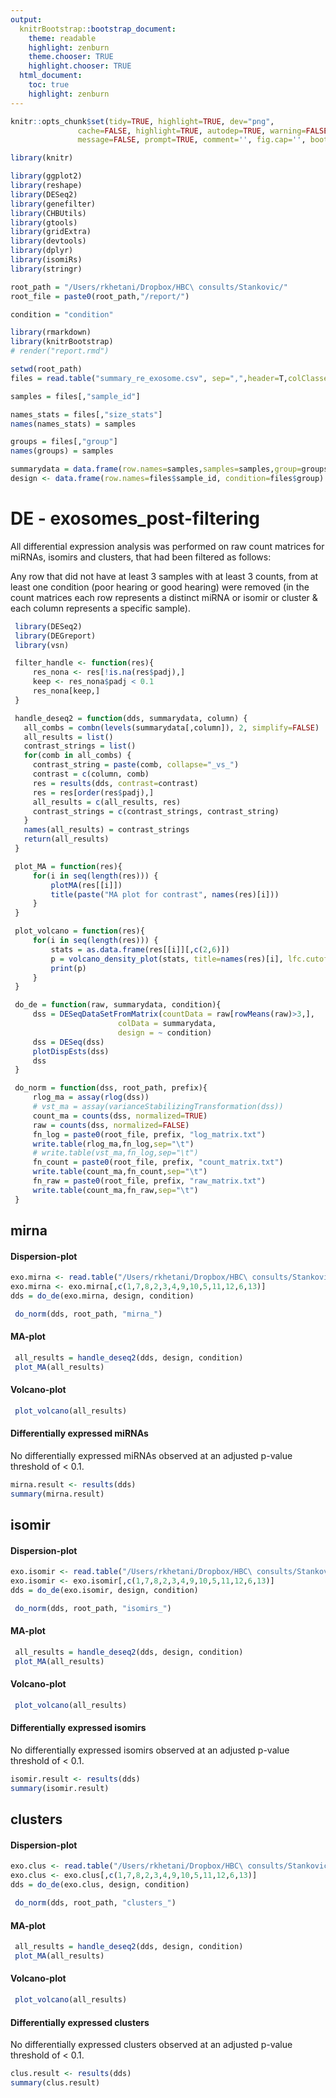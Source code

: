 ```yaml
---
output:
  knitrBootstrap::bootstrap_document:
    theme: readable
    highlight: zenburn
    theme.chooser: TRUE
    highlight.chooser: TRUE
  html_document:
    toc: true
    highlight: zenburn
---
```


```r
knitr::opts_chunk$set(tidy=TRUE, highlight=TRUE, dev="png",
               cache=FALSE, highlight=TRUE, autodep=TRUE, warning=FALSE, error=FALSE,
               message=FALSE, prompt=TRUE, comment='', fig.cap='', bootstrap.show.code=FALSE)
```

```r
library(knitr)

library(ggplot2)
library(reshape)
library(DESeq2)
library(genefilter)
library(CHBUtils)
library(gtools)
library(gridExtra)
library(devtools)
library(dplyr)
library(isomiRs)
library(stringr)

root_path = "/Users/rkhetani/Dropbox/HBC\ consults/Stankovic/"
root_file = paste0(root_path,"/report/")

condition = "condition"
```

```r
library(rmarkdown)
library(knitrBootstrap)
# render("report.rmd")
```

```r
setwd(root_path)
files = read.table("summary_re_exosome.csv", sep=",",header=T,colClasses = "character")

samples = files[,"sample_id"]

names_stats = files[,"size_stats"]
names(names_stats) = samples

groups = files[,"group"]
names(groups) = samples

summarydata = data.frame(row.names=samples,samples=samples,group=groups)
design <- data.frame(row.names=files$sample_id, condition=files$group)

```

# DE - exosomes_post-filtering
All differential expression analysis was performed on raw count matrices for miRNAs, isomirs and clusters, that had been filtered as follows:

Any row that did not have at least 3 samples with at least 3 counts, from at least one condition (poor hearing or good hearing) were removed (in the count matrices each row represents a distinct miRNA or isomir or cluster & each column represents a specific sample).


```r
 library(DESeq2)
 library(DEGreport)
 library(vsn)
```

```r
 
 filter_handle <- function(res){
     res_nona <- res[!is.na(res$padj),]
     keep <- res_nona$padj < 0.1 
     res_nona[keep,]
 }

 handle_deseq2 = function(dds, summarydata, column) {
   all_combs = combn(levels(summarydata[,column]), 2, simplify=FALSE)
   all_results = list()
   contrast_strings = list()
   for(comb in all_combs) {
     contrast_string = paste(comb, collapse="_vs_")
     contrast = c(column, comb)
     res = results(dds, contrast=contrast)
     res = res[order(res$padj),]
     all_results = c(all_results, res)
     contrast_strings = c(contrast_strings, contrast_string)
   }
   names(all_results) = contrast_strings
   return(all_results)
 }

 plot_MA = function(res){
     for(i in seq(length(res))) {
         plotMA(res[[i]])
         title(paste("MA plot for contrast", names(res)[i]))
     }
 }

 plot_volcano = function(res){
     for(i in seq(length(res))) {
         stats = as.data.frame(res[[i]][,c(2,6)])
         p = volcano_density_plot(stats, title=names(res)[i], lfc.cutoff=1)
         print(p)
     }
 }

 do_de = function(raw, summarydata, condition){
     dss = DESeqDataSetFromMatrix(countData = raw[rowMeans(raw)>3,],
                        colData = summarydata,
                        design = ~ condition)
     dss = DESeq(dss)
     plotDispEsts(dss)
     dss
 }

 do_norm = function(dss, root_path, prefix){
     rlog_ma = assay(rlog(dss))
     # vst_ma = assay(varianceStabilizingTransformation(dss))
     count_ma = counts(dss, normalized=TRUE)
     raw = counts(dss, normalized=FALSE)
     fn_log = paste0(root_file, prefix, "log_matrix.txt")
     write.table(rlog_ma,fn_log,sep="\t")
     # write.table(vst_ma,fn_log,sep="\t")
     fn_count = paste0(root_file, prefix, "count_matrix.txt")
     write.table(count_ma,fn_count,sep="\t")
     fn_raw = paste0(root_file, prefix, "raw_matrix.txt")
     write.table(count_ma,fn_raw,sep="\t")
 }

```

## mirna
#### Dispersion-plot

```r
exo.mirna <- read.table("/Users/rkhetani/Dropbox/HBC\ consults/Stankovic/filtered\ counts/exosome_count_atleast3gt3_mirna.txt", sep="\t",header=T, row.names=1)
exo.mirna <- exo.mirna[,c(1,7,8,2,3,4,9,10,5,11,12,6,13)]
dds = do_de(exo.mirna, design, condition)
```

```r
 do_norm(dds, root_path, "mirna_")
```

#### MA-plot
 
```r
 all_results = handle_deseq2(dds, design, condition)
 plot_MA(all_results)
```

#### Volcano-plot

```r
 plot_volcano(all_results)
```

#### Differentially expressed miRNAs
No differentially expressed miRNAs observed at an adjusted p-value threshold of < 0.1.
```r
mirna.result <- results(dds)
summary(mirna.result)
```

## isomir
#### Dispersion-plot

```r
exo.isomir <- read.table("/Users/rkhetani/Dropbox/HBC\ consults/Stankovic/filtered\ counts/exosome_count_atleast3gt3_isomirs.txt", sep="\t",header=T, row.names=1)
exo.isomir <- exo.isomir[,c(1,7,8,2,3,4,9,10,5,11,12,6,13)]
dds = do_de(exo.isomir, design, condition)
```

```r
 do_norm(dds, root_path, "isomirs_")
```

#### MA-plot
 
```r
 all_results = handle_deseq2(dds, design, condition)
 plot_MA(all_results)
```

#### Volcano-plot

```r
 plot_volcano(all_results)
```

#### Differentially expressed isomirs
No differentially expressed isomirs observed at an adjusted p-value threshold of < 0.1.
```r
isomir.result <- results(dds)
summary(isomir.result)
```

## clusters
#### Dispersion-plot

```r
exo.clus <- read.table("/Users/rkhetani/Dropbox/HBC\ consults/Stankovic/filtered\ counts/exosome_count_atleast3gt3_clusters.txt", sep="\t",header=T, row.names=1)
exo.clus <- exo.clus[,c(1,7,8,2,3,4,9,10,5,11,12,6,13)]
dds = do_de(exo.clus, design, condition)
```

```r
 do_norm(dds, root_path, "clusters_")
```

#### MA-plot
 
```r
 all_results = handle_deseq2(dds, design, condition)
 plot_MA(all_results)
```

#### Volcano-plot

```r
 plot_volcano(all_results)
```

#### Differentially expressed clusters
No differentially expressed clusters observed at an adjusted p-value threshold of < 0.1.

```r
clus.result <- results(dds)
summary(clus.result)
```


